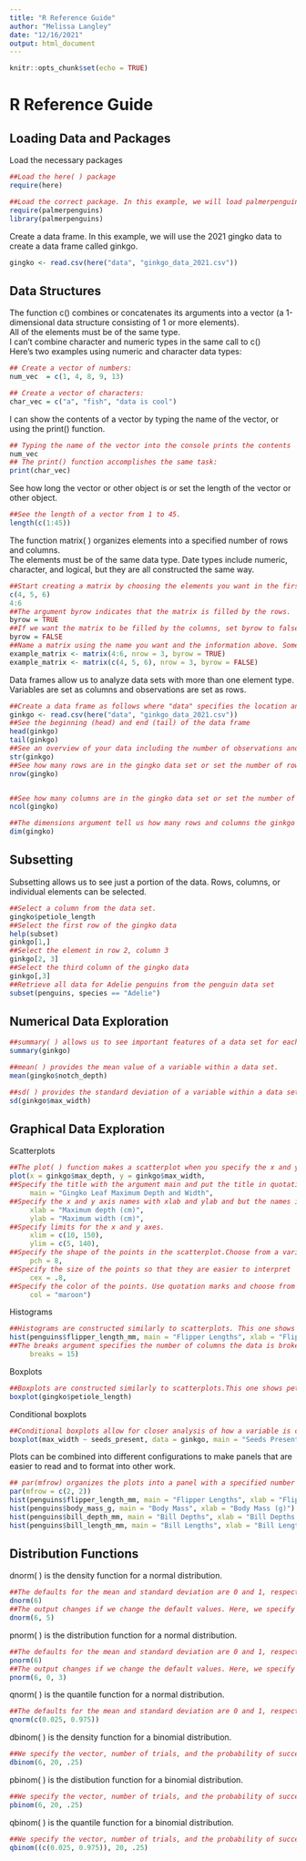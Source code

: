 ```yaml
---
title: "R Reference Guide"
author: "Melissa Langley"
date: "12/16/2021"
output: html_document
---
```


```r
knitr::opts_chunk$set(echo = TRUE)
```

# R Reference Guide {.tabset .tabset-pills}
## Loading Data and Packages

Load the necessary packages
```r
##Load the here( ) package
require(here)
```


```r
##Load the correct package. In this example, we will load palmerpenguins using require( ) and library( )
require(palmerpenguins)
library(palmerpenguins)
```

Create a data frame. In this example, we will use the 2021 gingko data to create a data frame called ginkgo.
```r
gingko <- read.csv(here("data", "ginkgo_data_2021.csv"))
```

## Data Structures

The function c() combines or concatenates its arguments into a vector (a 1-dimensional data structure consisting of 1 or more elements).\
All of the elements must be of the same type.\
I can’t combine character and numeric types in the same call to c()\
Here’s two examples using numeric and character data types:
```r
## Create a vector of numbers:
num_vec  = c(1, 4, 8, 9, 13)

## Create a vector of characters:
char_vec = c("a", "fish", "data is cool")
```
I can show the contents of a vector by typing the name of the vector, or using the print() function.
```r
## Typing the name of the vector into the console prints the contents
num_vec
## The print() function accomplishes the same task:
print(char_vec)
```

See how long the vector or other object is or set the length of the vector or other object.
```r
##See the length of a vector from 1 to 45.
length(c(1:45))
```
The function matrix( ) organizes elements into a specified number of rows and columns.\
The elements must be of the same data type.
Date types include numeric, character, and logical, but they are all constructed the same way.
```r
##Start creating a matrix by choosing the elements you want in the first argument. This first element can be constructed with either of the following methods:
c(4, 5, 6)
4:6
##The argument byrow indicates that the matrix is filled by the rows.
byrow = TRUE
##If we want the matrix to be filled by the columns, set byrow to false.
byrow = FALSE
##Name a matrix using the name you want and the information above. Some variations include:
example_matrix <- matrix(4:6, nrow = 3, byrow = TRUE)
example_matrix <- matrix(c(4, 5, 6), nrow = 3, byrow = FALSE)
```
Data frames allow us to analyze data sets with more than one element type. Variables are set as columns and observations are set as rows.
```r
##Create a data frame as follows where "data" specifies the location and the following element specifies the \exact file name.
ginkgo <- read.csv(here("data", "ginkgo_data_2021.csv"))
##See the beginning (head) and end (tail) of the data frame 
head(ginkgo)
tail(ginkgo)
##See an overview of your data including the number of observations and variables, data types, and more.
str(ginkgo)
##See how many rows are in the gingko data set or set the number of rows in a matrix.
nrow(gingko)
```

```r

```

```r
##See how many columns are in the gingko data set or set the number of columns in a matrix.
ncol(gingko)
```

```r
##The dimensions argument tell us how many rows and columns the ginkgo data set has.
dim(gingko)
```
## Subsetting\
Subsetting allows us to see just a portion of the data. Rows, columns, or individual elements can be selected.
```r
##Select a column from the data set.
gingko$petiole_length
##Select the first row of the gingko data
help(subset)
ginkgo[1,]
##Select the element in row 2, column 3
ginkgo[2, 3]
##Select the third column of the gingko data
ginkgo[,3]
##Retrieve all data for Adelie penguins from the penguin data set
subset(penguins, species == "Adelie")
```
## Numerical Data Exploration
```r
##summary( ) allows us to see important features of a data set for each column. This can include numerical values like the minimum and mean as well as logical values like true and false.
summary(ginkgo)

##mean( ) provides the mean value of a variable within a data set.
mean(gingko$notch_depth)

##sd( ) provides the standard deviation of a variable within a data set.
sd(ginkgo$max_width)
```
## Graphical Data Exploration

Scatterplots
```r
##The plot( ) function makes a scatterplot when you specify the x and y axes.
plot(x = ginkgo$max_depth, y = ginkgo$max_width,
##Specify the title with the argument main and put the title in quotation marks.
     main = "Gingko Leaf Maximum Depth and Width",
##Specify the x and y axis names with xlab and ylab and but the names in quotation marks.
     xlab = "Maximum depth (cm)", 
     ylab = "Maximum width (cm)",
##Specify limits for the x and y axes.
     xlim = c(10, 150),
     ylim = c(5, 140),
##Specify the shape of the points in the scatterplot.Choose from a variety of shapes, each of which has a corresponding number.8 is a star.
     pch = 8,
##Specify the size of the points so that they are easier to interpret
     cex = .8,
##Specify the color of the points. Use quotation marks and choose from a wide variety of colors offered by RStudio.
     col = "maroon")
```


Histograms
```r
##Histograms are constructed similarly to scatterplots. This one shows flipper lengths from the penguin data set.
hist(penguins$flipper_length_mm, main = "Flipper Lengths", xlab = "Flipper Lengths (mm)", 
##The breaks argument specifies the number of columns the data is broken into. This can provide a clearer\ representation of differences within the data set.
     breaks = 15)
```


Boxplots
```r
##Boxplots are constructed similarly to scatterplots.This one shows petiole lengths from the gingko data set.
boxplot(gingko$petiole_length)
```


Conditional boxplots
```r
##Conditional boxplots allow for closer analysis of how a variable is conditioned on another variable.
boxplot(max_width ~ seeds_present, data = ginkgo, main = "Seeds Present and Maximum Width", xlab = "Seeds Present", ylab = "Maximum Width")
```


Plots can be combined into different configurations to make panels that are easier to read and to format into other work.
```r
## par(mfrow) organizes the plots into a panel with a specified number of rows and columns.
par(mfrow = c(2, 2))
hist(penguins$flipper_length_mm, main = "Flipper Lengths", xlab = "Flipper Lengths (mm)")
hist(penguins$body_mass_g, main = "Body Mass", xlab = "Body Mass (g)")
hist(penguins$bill_depth_mm, main = "Bill Depths", xlab = "Bill Depths (mm)")
hist(penguins$bill_length_mm, main = "Bill Lengths", xlab = "Bill Lengths (mm)")
```

## Distribution Functions
dnorm( ) is the density function for a normal distribution.
```r
##The defaults for the mean and standard deviation are 0 and 1, respectively.The default for log is false.
dnorm(6)
##The output changes if we change the default values. Here, we specify that mean = 5.
dnorm(6, 5)
```
pnorm( ) is the distribution function for a normal distribution.
```r
##The defaults for the mean and standard deviation are 0 and 1, respectively.The defaults for lower.tail and log.p are true and false, respectively.
pnorm(6)
##The output changes if we change the default values. Here, we specify that standard deviation = 2.
pnorm(6, 0, 3)
```
qnorm( ) is the quantile function for a normal distribution.
```r
##The defaults for the mean and standard deviation are 0 and 1, respectively.The defaults for lower.tail and log.p are true and false, respectively.Here, we also use the c( ) argument to in our vector.
qnorm(c(0.025, 0.975))
```
dbinom( ) is the density function for a binomial distribution.
```r
##We specify the vector, number of trials, and the probability of success on each trial. The default for log.p is false.
dbinom(6, 20, .25)
```
pbinom( ) is the distibution function for a binomial distribution.
```r
##We specify the vector, number of trials, and the probability of success on each trial. The defaults for lower.tail and log.p are true and false, respectively.
pbinom(6, 20, .25)
```
qbinom( ) is the quantile function for a binomial distribution.
```r
##We specify the vector, number of trials, and the probability of success on each trial. The defaults for lower.tail and log.p are true and false, respectively.
qbinom((c(0.025, 0.975)), 20, .25)
```







